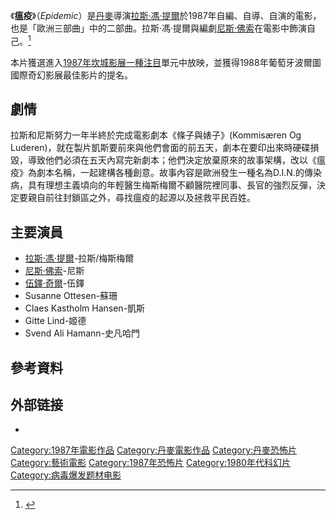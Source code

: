 {{Infobox film
| name = 瘟疫
| original_name = ''Epidemic''
| image = 
| caption = 
| director = [[拉斯·馮·提爾|拉斯·馮·提爾]]
| producer = 
| writer = 拉斯·馮·提爾<br />[[尼斯·佛索|尼斯·佛索]]
| narrator = 
| starring = 拉斯·馮·提爾<br />尼斯·佛索
| cinematography = Henning Bendtsen
| editing = 
| studio = 
| distributor = 
| released = {{flagicon|Denmark}}1987年9月11日<br/>{{flagicon|France}}1988年11月30日
| runtime = 106分鐘
| country = {{DEN}}
| language = [[丹麥語|丹麥語]]<br />[[英語|英語]]
| budget = 
| gross = 
| followed_by = 
| hk_name = 
| tw_name = 
}}

《'''瘟疫'''》（''Epidemic''）是[[丹麥|丹麥]]導演[[拉斯·馮·提爾|拉斯·馮·提爾]]於1987年自編、自導、自演的電影，也是「歐洲三部曲」中的二部曲。拉斯·馮·提爾與編劇[[尼斯·佛索|尼斯·佛索]]在電影中飾演自己。<ref>{{Cite web |url=http://www.eslite.com/product.aspx?pgid=1004172982202187 |title=驚悚催眠術: 拉斯馮提爾之歐洲三部曲(誠品) |access-date=2013-11-27 |archive-date=2019-08-16 |archive-url=https://web.archive.org/web/20190816212246/http://www.eslite.com/product.aspx?pgid=1004172982202187 |dead-url=no }}</ref>

本片獲選進入[[坎城影展|1987年坎城影展]][[一種注目|一種注目]]單元中放映，並獲得1988年葡萄牙波爾圖國際奇幻影展最佳影片的提名。

== 劇情 ==
拉斯和尼斯努力一年半終於完成電影劇本《條子與婊子》(Kommisæren Og Luderen)，就在製片凱斯要前來與他們會面的前五天，劇本在要印出來時硬碟損毀，導致他們必須在五天內寫完新劇本；他們決定放棄原來的故事架構，改以《瘟疫》為劇本名稱，一起建構各種創意。故事內容是歐洲發生一種名為D.I.N.的傳染病，具有理想主義頃向的年輕醫生梅斯梅爾不顧醫院裡同事、長官的強烈反彈，決定要親自前往封鎖區之外，尋找瘟疫的起源以及拯救平民百姓。

== 主要演員 ==
*[[拉斯·馮·提爾|拉斯·馮·提爾]]-拉斯/梅斯梅爾
*[[尼斯·佛索|尼斯·佛索]]-尼斯
*[[尤杜·奇爾|伍鐸·奇爾]]-伍鐸
*Susanne Ottesen-蘇珊
*Claes Kastholm Hansen-凱斯
*Gitte Lind-姬德
*Svend Ali Hamann-史凡哈門

== 參考資料 ==
{{reflist}}
==外部链接==
* {{IMDb title}}
{{拉斯·馮·提爾}}
{{DEFAULTSORT:Epidemic}}
[[Category:1987年電影作品|Category:1987年電影作品]]
[[Category:丹麥電影作品|Category:丹麥電影作品]]
[[Category:丹麥恐怖片|Category:丹麥恐怖片]]
[[Category:藝術電影|Category:藝術電影]]
[[Category:1987年恐怖片|Category:1987年恐怖片]]
[[Category:1980年代科幻片|Category:1980年代科幻片]]
[[Category:病毒爆发题材电影|Category:病毒爆发题材电影]]